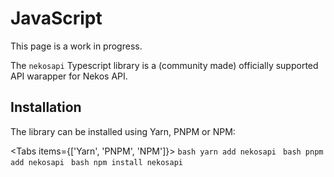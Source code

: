 
# JavaScript

<Callout type="info">
    This page is a work in progress.
</Callout>

The `nekosapi` Typescript library is a (community made) officially supported API warapper for Nekos API.

## Installation

The library can be installed using Yarn, PNPM or NPM:


<Tabs items={['Yarn', 'PNPM', 'NPM']}>
    <Tab>
        ```bash
        yarn add nekosapi
        ```
    </Tab>
    <Tab>
        ```bash
        pnpm add nekosapi
        ```
    </Tab>
    <Tab>
        ```bash
        npm install nekosapi
        ```
    </Tab>
</Tabs>
